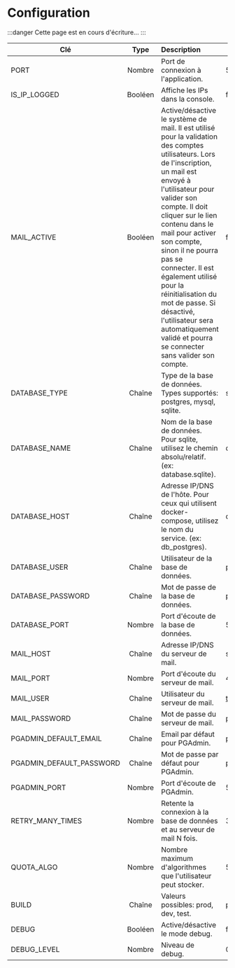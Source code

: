 # Configuration

:::danger
Cette page est en cours d'écriture...
:::

| Clé                      |  Type   | Description                                                                                                                                                                                                                                                                                                                                                                                                                                                                   | Par défaut          |
| ------------------------ | :-----: | :---------------------------------------------------------------------------------------------------------------------------------------------------------------------------------------------------------------------------------------------------------------------------------------------------------------------------------------------------------------------------------------------------------------------------------------------------------------------------- | ------------------- |
| PORT                     | Nombre  | Port de connexion à l'application.                                                                                                                                                                                                                                                                                                                                                                                                                                            | 5205                |
| IS_IP_LOGGED             | Booléen | Affiche les IPs dans la console.                                                                                                                                                                                                                                                                                                                                                                                                                                              | false               |
| MAIL_ACTIVE              | Booléen | Active/désactive le système de mail. Il est utilisé pour la validation des comptes utilisateurs. Lors de l'inscription, un mail est envoyé à l'utilisateur pour valider son compte. Il doit cliquer sur le lien contenu dans le mail pour activer son compte, sinon il ne pourra pas se connecter. Il est également utilisé pour la réinitialisation du mot de passe. Si désactivé, l'utilisateur sera automatiquement validé et pourra se connecter sans valider son compte. | false               |
| DATABASE_TYPE            | Chaîne  | Type de la base de données. Types supportés: postgres, mysql, sqlite.                                                                                                                                                                                                                                                                                                                                                                                                         | sqlite              |
| DATABASE_NAME            | Chaîne  | Nom de la base de données. Pour sqlite, utilisez le chemin absolu/relatif. (ex: database.sqlite).                                                                                                                                                                                                                                                                                                                                                                             | db_algoforge.sqlite |
| DATABASE_HOST            | Chaîne  | Adresse IP/DNS de l'hôte. Pour ceux qui utilisent docker-compose, utilisez le nom du service. (ex: db_postgres).                                                                                                                                                                                                                                                                                                                                                              | db_postgres         |
| DATABASE_USER            | Chaîne  | Utilisateur de la base de données.                                                                                                                                                                                                                                                                                                                                                                                                                                            | postgres            |
| DATABASE_PASSWORD        | Chaîne  | Mot de passe de la base de données.                                                                                                                                                                                                                                                                                                                                                                                                                                           | password            |
| DATABASE_PORT            | Nombre  | Port d'écoute de la base de données.                                                                                                                                                                                                                                                                                                                                                                                                                                          | 5432                |
| MAIL_HOST                | Chaîne  | Adresse IP/DNS du serveur de mail.                                                                                                                                                                                                                                                                                                                                                                                                                                            | smtp.test.com       |
| MAIL_PORT                | Nombre  | Port d'écoute du serveur de mail.                                                                                                                                                                                                                                                                                                                                                                                                                                             | 465                 |
| MAIL_USER                | Chaîne  | Utilisateur du serveur de mail.                                                                                                                                                                                                                                                                                                                                                                                                                                               | test@example.com    |
| MAIL_PASSWORD            | Chaîne  | Mot de passe du serveur de mail.                                                                                                                                                                                                                                                                                                                                                                                                                                              | password            |
| PGADMIN_DEFAULT_EMAIL    | Chaîne  | Email par défaut pour PGAdmin.                                                                                                                                                                                                                                                                                                                                                                                                                                                | pgadmin@admin.com   |
| PGADMIN_DEFAULT_PASSWORD | Chaîne  | Mot de passe par défaut pour PGAdmin.                                                                                                                                                                                                                                                                                                                                                                                                                                         | password            |
| PGADMIN_PORT             | Nombre  | Port d'écoute de PGAdmin.                                                                                                                                                                                                                                                                                                                                                                                                                                                     | 5300                |
| RETRY_MANY_TIMES         | Nombre  | Retente la connexion à la base de données et au serveur de mail N fois.                                                                                                                                                                                                                                                                                                                                                                                                       | 3                   |
| QUOTA_ALGO               | Nombre  | Nombre maximum d'algorithmes que l'utilisateur peut stocker.                                                                                                                                                                                                                                                                                                                                                                                                                  | 500                 |
| BUILD                    | Chaîne  | Valeurs possibles: prod, dev, test.                                                                                                                                                                                                                                                                                                                                                                                                                                           | prod                |
| DEBUG                    | Booléen | Active/désactive le mode debug.                                                                                                                                                                                                                                                                                                                                                                                                                                               | false               |
| DEBUG_LEVEL              | Nombre  | Niveau de debug.                                                                                                                                                                                                                                                                                                                                                                                                                                                              | 0                   |
